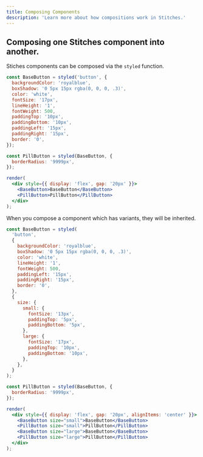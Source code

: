 ```yaml
---
title: Composing Components
description: 'Learn more about how compositions work in Stitches.'
---
```


## Composing one Stitches component into another.

Stiches components can be composed via the `styled` function.

```jsx live manual
const BaseButton = styled('button', {
  backgroundColor: 'royalblue',
  boxShadow: '0 5px 15px rgba(0, 0, 0, .3)',
  color: 'white',
  fontSize: '17px',
  lineHeight: '1',
  fontWeight: 500,
  paddingTop: '10px',
  paddingBottom: '10px',
  paddingLeft: '15px',
  paddingRight: '15px',
  border: '0',
});

const PillButton = styled(BaseButton, {
  borderRadius: '9999px',
});

render(
  <div style={{ display: 'flex', gap: '20px' }}>
    <BaseButton>BaseButton</BaseButton>
    <PillButton>PillButton</PillButton>
  </div>
);
```

When you compose a component which has variants, they will be inherited.

```jsx live manual
const BaseButton = styled(
  'button',
  {
    backgroundColor: 'royalblue',
    boxShadow: '0 5px 15px rgba(0, 0, 0, .3)',
    color: 'white',
    lineHeight: '1',
    fontWeight: 500,
    paddingLeft: '15px',
    paddingRight: '15px',
    border: '0',
  },
  {
    size: {
      small: {
        fontSize: '13px',
        paddingTop: '5px',
        paddingBottom: '5px',
      },
      large: {
        fontSize: '17px',
        paddingTop: '10px',
        paddingBottom: '10px',
      },
    },
  }
);

const PillButton = styled(BaseButton, {
  borderRadius: '9999px',
});

render(
  <div style={{ display: 'flex', gap: '20px', alignItems: 'center' }}>
    <BaseButton size="small">BaseButton</BaseButton>
    <PillButton size="small">PillButton</PillButton>
    <BaseButton size="large">BaseButton</BaseButton>
    <PillButton size="large">PillButton</PillButton>
  </div>
);
```
